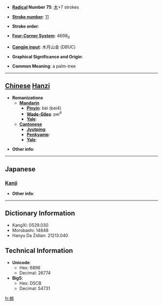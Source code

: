 * '''[[Wiktionary:Chinese radical index| Radical]] Number 75''': [[Wiktionary:Chinese radical index 木|木]]+7 strokes

* '''[[Wiktionary:Chinese total strokes index|Stroke number]]''': [[Wiktionary:Chinese total strokes index 11|11]]

* '''Stroke order''': 

* '''[[Wiktionary:Chinese four corner index|Four-Corner System]]''': 4698<sub>0</sub>

* '''[[Wiktionary:Chinese Cangjie index|Cangjie input]]''': 木月山金 (DBUC)

* '''Graphical Significance and Origin''': 

* '''Common Meaning''': a palm-tree

----

== [[Chinese]] [[Hanzi]] ==

* '''Romanizations'''
** '''[[Mandarin]]'''
*** '''[[Pinyin]]''': bèi (bei4)
*** '''[[Wade-Giles]]''': pei<sup>4</sup>
*** '''[[Yale]]''': 
** '''[[Cantonese]]'''
*** '''[[Jyutping]]''':
*** '''[[Penkyamp]]''': 
*** '''[[Yale]]''': 

* '''Other info''': 

----

==Japanese==
===[[Kanji]]===
{{kanji|on readings=[[はい]] (hai)|kun readings=[[ばいたら]] (baitara)}}

* '''Other info''':  

----

== Dictionary Information ==

* KangXi: 0529.030
* Morobashi: 14848
* Hanyu Da Zidian: 21213.040

== Technical Information ==

* '''Unicode''':
** Hex: 6896
** Decimal: 26774
* '''Big5''':
** Hex: D5CB
** Decimal: 54731

[[fr:梖]]